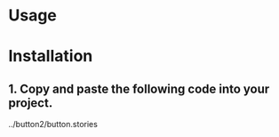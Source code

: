 
<Meta of={ButtonStories} />

# Usage

<Canvas of={ButtonStories.Default} />

<Controls />

# Installation

## 1. Copy and paste the following code into your project.

<Source language="tsx" code={ButtonCode} />
../button2/button.stories

